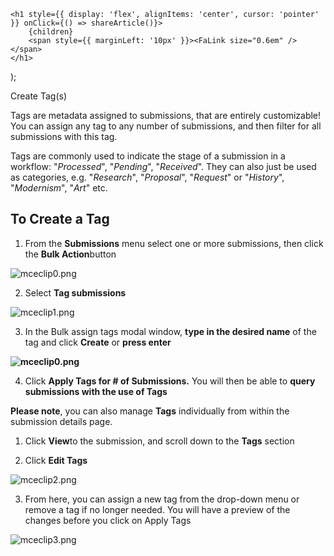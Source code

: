 
    <h1 style={{ display: 'flex', alignItems: 'center', cursor: 'pointer' }} onClick={() => shareArticle()}>
        {children} 
        <span style={{ marginLeft: '10px' }}><FaLink size="0.6em" /></span>
    </h1>
);

<ToastContainer />

<ClickableTitle>Create Tag(s)</ClickableTitle>




Tags are metadata assigned to submissions, that are entirely customizable! You can assign any tag to any number of submissions, and then filter for all submissions with this tag.


Tags are commonly used to indicate the stage of a submission in a workflow: "*Processed*", "*Pending*", "*Received*". They can also just be used as categories, e.g. "*Research*", "*Proposal*", "*Request*" or "*History*", "*Modernism*", "*Art*" etc.


## To Create a Tag


1. From the **Submissions** menu select one or more submissions, then click the **Bulk Action**button


![mceclip0.png](../../../resources/article-images/115010025288-Create-Tag-s_1.png)


2. Select **Tag submissions**


![mceclip1.png](../../../resources/article-images/115010025288-Create-Tag-s_2.png)


3. In the Bulk assign tags modal window, **type in the desired name** of the tag and click **Create** or **press enter**


**![mceclip0.png](../../../resources/article-images/115010025288-Create-Tag-s_4.png)**


4. Click **Apply Tags for # of Submissions.** You will then be able to **query submissions with the use of Tags**


**Please note**, you can also manage **Tags** individually from within the submission details page. 


1. Click **View**to the submission, and scroll down to the **Tags** section 


2. Click **Edit Tags**


![mceclip2.png](../../../resources/article-images/115010025288-Create-Tag-s_5.png)


3. From here, you can assign a new tag from the drop-down menu or remove a tag if no longer needed. You will have a preview of the changes before you click on Apply Tags


![mceclip3.png](../../../resources/article-images/115010025288-Create-Tag-s_6.png)



